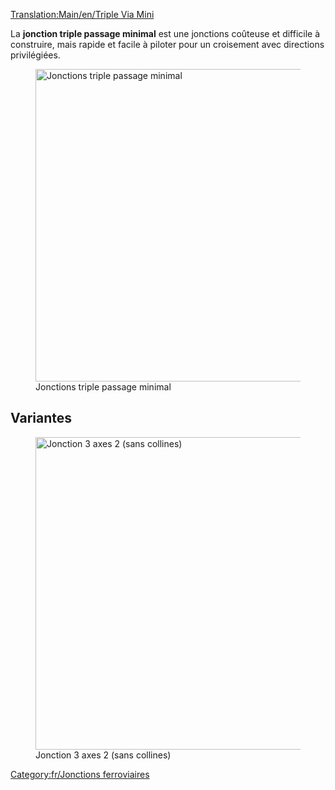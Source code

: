 [[Translation:Main/en/Triple Via Mini]]{{fr/Menu de Croisements}}

La '''jonction triple passage minimal''' est une jonctions coûteuse et difficile à construire, mais rapide et facile à piloter pour un croisement avec directions privilégiées.

[[File:en/3VM.png|none|thumb|500px|Jonctions triple passage minimal]]

{{Template:Critère de jonction/Fr|Coûteux|3|1|1|1|1|0|1|1|0|0|1|||
*Traite un très grand nombre de trains à la fois
*Utilise des directions privilégiées
*Peu d'espace nécessaire (8x12) 
*Pas ou peu de virages serrés (voir la version améliorée pour la haute vitesse)
*Blocages ou embouteillages impossibles
*Pas de séparation ou de fusion de lignes
*Gestion possible de voies simple ou double. C'est la raison pour ne pas utiliser de séparation ou de jointures. Faites-le au besoin.
}}

==Variantes==
[[File:en/3VM2.png|none|thumb|500px|Jonction 3 axes 2 (sans collines)]]

[[Category:fr/Jonctions ferroviaires]]
